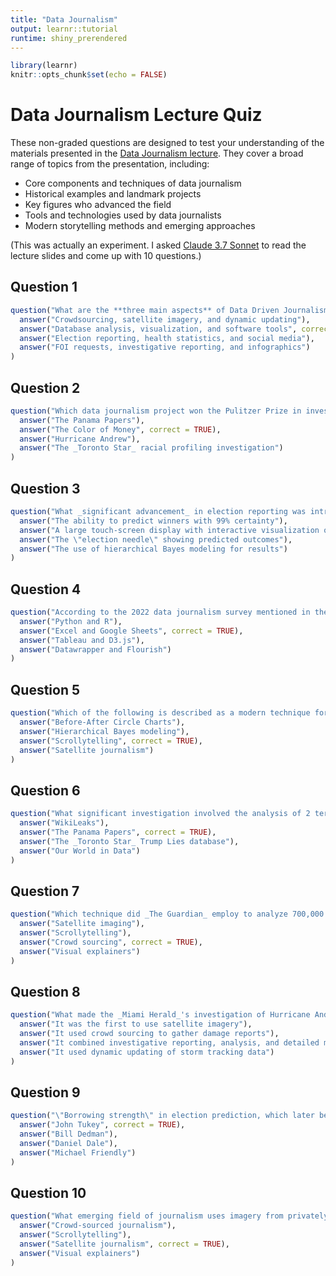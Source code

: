```yaml
---
title: "Data Journalism"
output: learnr::tutorial
runtime: shiny_prerendered
---
```


```r
library(learnr)
knitr::opts_chunk$set(echo = FALSE)
```

# Data Journalism Lecture Quiz


These non-graded questions are designed to test your understanding of the materials presented in the [Data Journalism lecture](https://friendly.github.io/6135/lectures/DataJournalism.pdf).
They cover a broad range of topics from the presentation, including:

- Core components and techniques of data journalism
- Historical examples and landmark projects
- Key figures who advanced the field
- Tools and technologies used by data journalists
- Modern storytelling methods and emerging approaches

(This was actually an experiment. I asked [Claude 3.7 Sonnet](https://www.anthropic.com/claude/sonnet) to read the lecture slides and come up with 10 questions.)

## Question 1

```r
question("What are the **three main aspects** of Data Driven Journalism (DDJ) as described in the presentation?",
  answer("Crowdsourcing, satellite imagery, and dynamic updating"),
  answer("Database analysis, visualization, and software tools", correct = TRUE),
  answer("Election reporting, health statistics, and social media"),
  answer("FOI requests, investigative reporting, and infographics")
)
```

## Question 2

```r
question("Which data journalism project won the Pulitzer Prize in investigative reporting in 1989 for exposing racial discrimination in lending practices?",
  answer("The Panama Papers"),
  answer("The Color of Money", correct = TRUE),
  answer("Hurricane Andrew"),
  answer("The _Toronto Star_ racial profiling investigation")
)
```

## Question 3

```r
question("What _significant advancement_ in election reporting was introduced with CNN's Magic Wall in 2008?",
  answer("The ability to predict winners with 99% certainty"),
  answer("A large touch-screen display with interactive visualization of election data", correct = TRUE),
  answer("The \"election needle\" showing predicted outcomes"),
  answer("The use of hierarchical Bayes modeling for results")
)
```

## Question 4

```r
question("According to the 2022 data journalism survey mentioned in the presentation, what are the most commonly used tools for data analysis and visualization among journalists?",
  answer("Python and R"),
  answer("Excel and Google Sheets", correct = TRUE),
  answer("Tableau and D3.js"),
  answer("Datawrapper and Flourish")
)
```

## Question 5

```r
question("Which of the following is described as a modern technique for interactive storytelling in digital journalism?",
  answer("Before-After Circle Charts"),
  answer("Hierarchical Bayes modeling"),
  answer("Scrollytelling", correct = TRUE),
  answer("Satellite journalism")
)
```

## Question 6

```r
question("What significant investigation involved the analysis of 2 terabytes of data, exposing tax avoidance schemes across 210,000 companies in 21 offshore jurisdictions?",
  answer("WikiLeaks"),
  answer("The Panama Papers", correct = TRUE),
  answer("The _Toronto Star_ Trump Lies database"),
  answer("Our World in Data")
)
```

## Question 7

```r
question("Which technique did _The Guardian_ employ to analyze 700,000 documents detailing expense claims of British MPs?",
  answer("Satellite imaging"),
  answer("Scrollytelling"),
  answer("Crowd sourcing", correct = TRUE),
  answer("Visual explainers")
)
```

## Question 8

```r
question("What made the _Miami Herald_'s investigation of Hurricane Andrew's destruction in 1992 a landmark in data journalism?",
  answer("It was the first to use satellite imagery"),
  answer("It used crowd sourcing to gather damage reports"),
  answer("It combined investigative reporting, analysis, and detailed maps to show why homes were destroyed", correct = TRUE),
  answer("It used dynamic updating of storm tracking data")
)
```

## Question 9

```r
question("\"Borrowing strength\" in election prediction, which later became known as \"hierarchical Bayes,\" was pioneered by which statistician working with NBC in 1962?",
  answer("John Tukey", correct = TRUE),
  answer("Bill Dedman"),
  answer("Daniel Dale"),
  answer("Michael Friendly")
)
```

## Question 10

```r
question("What emerging field of journalism uses imagery from privately owned satellites to provide evidence for investigations?",
  answer("Crowd-sourced journalism"),
  answer("Scrollytelling"),
  answer("Satellite journalism", correct = TRUE),
  answer("Visual explainers")
)
```

